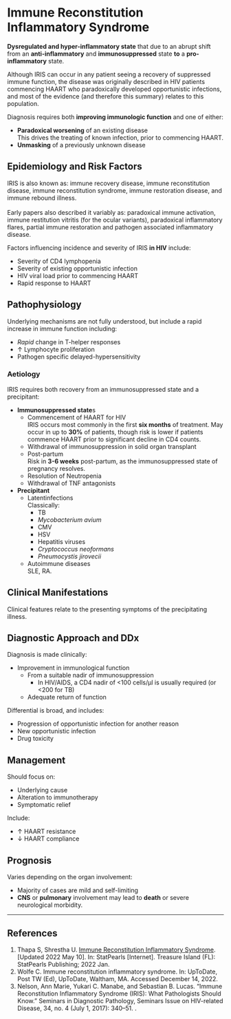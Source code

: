 # Immune Reconstitution Inflammatory Syndrome

**Dysregulated and hyper-inflammatory state** that due to an abrupt shift from an **anti-inflammatory** and **immunosuppressed** state **to** a **pro-inflammatory** state.

:::column-margin
Although IRIS can occur in any patient seeing a recovery of suppressed immune function, the disease was originally described in HIV patients commencing HAART who paradoxically developed opportunistic infections, and most of the evidence (and therefore this summary) relates to this population.
:::

Diagnosis requires both **improving immunologic function** and one of either:

* **Paradoxical worsening** of an existing disease\
This drives the treating of known infection, prior to commencing HAART.
* **Unmasking** of a previously unknown disease


## Epidemiology and Risk Factors

:::info
IRIS is also known as: immune recovery disease, immune reconstitution disease, immune reconstitution syndrome, immune restoration disease, and immune rebound illness.\
\
Early papers also described it variably as: paradoxical immune activation, immune restitution vitritis (for the ocular variants), paradoxical inflammatory flares, partial immune restoration and pathogen associated inflammatory disease.
:::

Factors influencing incidence and severity of IRIS **in HIV** include:

* Severity of CD4 lymphopenia\
* Severity of existing opportunistic infection
* HIV viral load prior to commencing HAART
* Rapid response to HAART

## Pathophysiology

Underlying mechanisms are not fully understood, but include a rapid increase in immune function including:

* *Rapid* change in T-helper responses
* ↑ Lymphocyte proliferation
* Pathogen specific delayed-hypersensitivity



### Aetiology

IRIS requires both recovery from an immunosuppressed state and a precipitant:

* **Immunosuppressed state**s
	* Commencement of HAART for HIV\
	IRIS occurs most commonly in the first **six months** of treatment. May occur in up to **30%** of patients, though risk is lower if patients commence HAART prior to significant decline in CD4 counts.
	* Withdrawal of immunosuppression in solid organ transplant
	* Post-partum\
	Risk in **3-6 weeks** post-partum, as the immunosuppressed state of pregnancy resolves.
	* Resolution of Neutropenia
	* Withdrawal of TNF antagonists
* **Precipitant**
	* Latent\opportunistic infections\
	Classically:
		* TB
		* *Mycobacterium avium*
		* CMV
		* HSV
		* Hepatitis viruses
		* *Cryptococcus neoformans*
		* *Pneumocystis jirovecii*
	* Autoimmune diseases\
	SLE, RA.


## Clinical Manifestations

Clinical features relate to the presenting symptoms of the precipitating illness.

## Diagnostic Approach and DDx

Diagnosis is made clinically:

* Improvement in immunological function
	* From a suitable nadir of immunosuppression
		* In HIV/AIDS, a CD4 nadir of <100 cells/µl is usually required (or <200 for TB)
	* Adequate return of function


Differential is broad, and includes:

* Progression of opportunistic infection for another reason
* New opportunistic infection
* Drug toxicity


## Management

Should focus on:

* Underlying cause
* Alteration to immunotherapy
* Symptomatic relief

Include:

* ↑ HAART resistance
* ↓ HAART compliance

## Prognosis

Varies depending on the organ involvement:

* Majority of cases are mild and self-limiting
* **CNS** or **pulmonary** involvement may lead to **death** or severe neurological morbidity.



---

## References

1. Thapa S, Shrestha U. [Immune Reconstitution Inflammatory Syndrome](https://www.ncbi.nlm.nih.gov/books/NBK567803/). [Updated 2022 May 10]. In: StatPearls [Internet]. Treasure Island (FL): StatPearls Publishing; 2022 Jan. 
2. Wolfe C. Immune reconstitution inflammatory syndrome. In: UpToDate, Post TW (Ed), UpToDate, Waltham, MA. Accessed December 14, 2022.
3. Nelson, Ann Marie, Yukari C. Manabe, and Sebastian B. Lucas. “Immune Reconstitution Inflammatory Syndrome (IRIS): What Pathologists Should Know.” Seminars in Diagnostic Pathology, Seminars Issue on HIV-related Disease, 34, no. 4 (July 1, 2017): 340–51. [](https://doi.org/10.1053/j.semdp.2017.04.010).